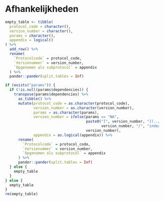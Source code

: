 # Afhankelijkheden

```{=html}
<!--
Hier niets invullen.
Indien er afhankelijkheden zijn deze invullen in de yaml sectie van `index.Rmd`
-->
```
```r
empty_table <- tibble(
  protocol_code = character(),
  version_number = character(),
  params = character(),
  appendix = logical()
) %>%
  add_row() %>%
  rename(
    `Protocolcode` = protocol_code,
    `Versienummer` = version_number,
    `Opgenomen als subprotocol` = appendix
  ) %>%
  pander::pander(split.tables = Inf)

if (exists("params")) {
  if (!is.null(params$dependencies)) {
    transpose(params$dependencies) %>%
      as_tibble() %>%
      mutate(protocol_code = as.character(protocol_code),
             version_number = as.character(version_number),
             params = as.character(params),
             version_number = ifelse(params == "NA",
                                     paste0("[", version_number, "](../",
                                            version_number, "/", "index.html)"),
                                     version_number),
             appendix = as.logical(appendix)) %>%
      rename(
        `Protocolcode` = protocol_code,
        `Versienummer` = version_number,
        `Opgenomen als subprotocol` = appendix
      ) %>%
      pander::pander(split.tables = Inf)
  } else {
    empty_table
  }
} else {
  empty_table
}
rm(empty_table)
```
